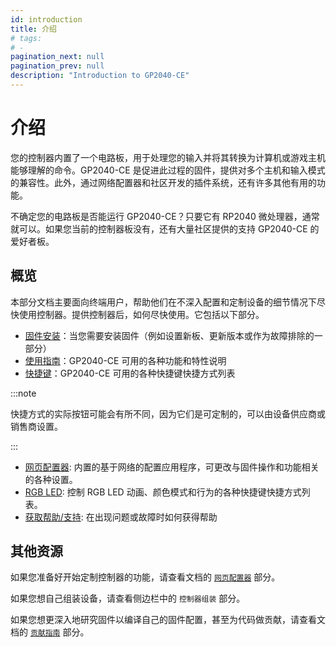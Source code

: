 ```yaml
---
id: introduction
title: 介绍
# tags:
# -
pagination_next: null
pagination_prev: null
description: "Introduction to GP2040-CE"
---
```


# 介绍

您的控制器内置了一个电路板，用于处理您的输入并将其转换为计算机或游戏主机能够理解的命令。GP2040-CE 是促进此过程的固件，提供对多个主机和输入模式的兼容性。此外，通过网络配置器和社区开发的插件系统，还有许多其他有用的功能。

不确定您的电路板是否能运行 GP2040-CE？只要它有 RP2040 微处理器，通常就可以。如果您当前的控制器板没有，还有大量社区提供的支持 GP2040-CE 的爱好者板。

## 概览

本部分文档主要面向终端用户，帮助他们在不深入配置和定制设备的细节情况下尽快使用控制器。提供控制器后，如何尽快使用。它包括以下部分。

- [固件安装](./installation.mdx "GP2040-CE | Firmware Installation")：当您需要安装固件（例如设置新板、更新版本或作为故障排除的一部分）
- [使用指南](./usage.mdx "GP2040-CE | Usage")：GP2040-CE 可用的各种功能和特性说明
- [快捷键](./hotkeys.mdx "GP2040-CE | Hotkeys")：GP2040-CE 可用的各种快捷键快捷方式列表

:::note

快捷方式的实际按钮可能会有所不同，因为它们是可定制的，可以由设备供应商或销售商设置。

:::

- [网页配置器](./web-configurator/web-configurator.mdx): 内置的基于网络的配置应用程序，可更改与固件操作和功能相关的各种设置。
- [RGB LED](./rgb-leds.mdx): 控制 RGB LED 动画、颜色模式和行为的各种快捷键快捷方式列表。
- [获取帮助/支持](./getting-help-support.mdx "GP2040-CE | Getting Help"): 在出现问题或故障时如何获得帮助

## 其他资源

如果您准备好开始定制控制器的功能，请查看文档的 [`网页配置器`](./web-configurator/web-configurator.mdx) 部分。

如果您想自己组装设备，请查看侧边栏中的 `控制器组装` 部分。

如果您想更深入地研究固件以编译自己的固件配置，甚至为代码做贡献，请查看文档的 [`贡献指南`](/development/contribution-guide) 部分。
